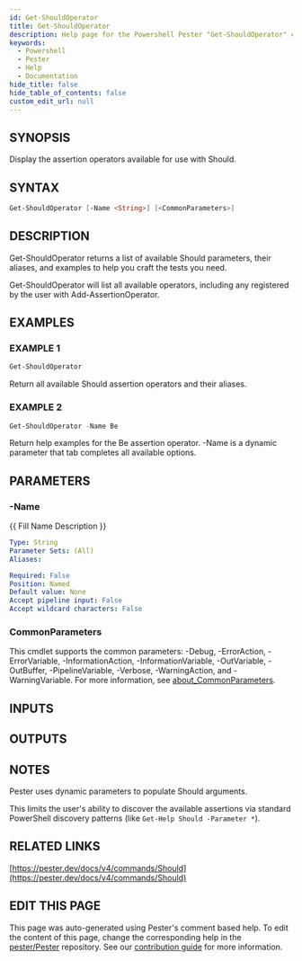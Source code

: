 ```yaml
---
id: Get-ShouldOperator
title: Get-ShouldOperator
description: Help page for the Powershell Pester "Get-ShouldOperator" command
keywords:
  - Powershell
  - Pester
  - Help
  - Documentation
hide_title: false
hide_table_of_contents: false
custom_edit_url: null
---
```


## SYNOPSIS

Display the assertion operators available for use with Should.

## SYNTAX

```powershell
Get-ShouldOperator [-Name <String>] [<CommonParameters>]
```

## DESCRIPTION

Get-ShouldOperator returns a list of available Should parameters,
their aliases, and examples to help you craft the tests you need.

Get-ShouldOperator will list all available operators,
including any registered by the user with Add-AssertionOperator.

## EXAMPLES

### EXAMPLE 1

```powershell
Get-ShouldOperator
```

Return all available Should assertion operators and their aliases.

### EXAMPLE 2

```powershell
Get-ShouldOperator -Name Be
```

Return help examples for the Be assertion operator.
-Name is a dynamic parameter that tab completes all available options.

## PARAMETERS

### -Name

{{ Fill Name Description }}

```yaml
Type: String
Parameter Sets: (All)
Aliases:

Required: False
Position: Named
Default value: None
Accept pipeline input: False
Accept wildcard characters: False
```

### CommonParameters

This cmdlet supports the common parameters: -Debug, -ErrorAction, -ErrorVariable, -InformationAction, -InformationVariable, -OutVariable, -OutBuffer, -PipelineVariable, -Verbose, -WarningAction, and -WarningVariable. For more information, see [about_CommonParameters](http://go.microsoft.com/fwlink/?LinkID=113216).

## INPUTS

## OUTPUTS

## NOTES

Pester uses dynamic parameters to populate Should arguments.

This limits the user's ability to discover the available assertions via
standard PowerShell discovery patterns (like `Get-Help Should -Parameter *`).

## RELATED LINKS

[https://pester.dev/docs/v4/commands/Should](https://pester.dev/docs/v4/commands/Should)

## EDIT THIS PAGE

This page was auto-generated using Pester's comment based help. To edit the content of this page, change the corresponding help in the [pester/Pester](https://github.com/pester/pester) repository. See our [contribution guide](https://github.com/pester/docs#contributing) for more information.
